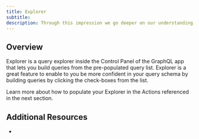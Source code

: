 ```yaml
---
title: Explorer
subtitle:
description: Through this impression we go deeper on our understanding about Explorer
---
```


## Overview

Explorer is a query explorer inside the Control Panel of the GraphQL app that lets you build queries from the pre-populated query list. Explorer is a great feature to enable to you be more confident in your query schema by building queries by clicking the check-boxes from the list.

Learn more about how to populate your Explorer in the Actions referenced in the next section.

## Additional Resources

-
